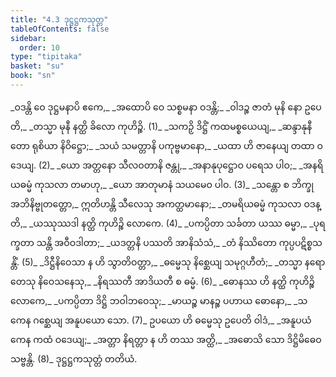 ```yaml
---
title: "4.3 ဒုဋ္ဌဋ္ဌကသုတ္တ"
tableOfContents: false
sidebar:
  order: 10
type: "tipitaka"
basket: "su"
book: "sn"
---
```



<DynamicBreadcrumb />

<Division number="787" book="sn">

<Paragraph number="950" type="verses" book="sn">
_ဝဒန္တိ ဝေ ဒုဋ္ဌမနာပိ ဧကေ,_  
_အထောပိ ဝေ သစ္စမနာ ဝဒန္တိ;_  
_ဝါဒဉ္စ ဇာတံ မုနိ နော ဥပေတိ,_  
_တသ္မာ မုနီ နတ္ထိ ခိလော ကုဟိဉ္စိ. (1)_  

</Paragraph>

</Division>
<Division number="788" book="sn">

<Paragraph number="951" type="verses" book="sn">
_သကဉှိ ဒိဋ္ဌိံ ကထမစ္စယေယျ,_  
_ဆန္ဒာနုနီတော ရုစိယာ နိဝိဋ္ဌော;_  
_သယံ သမတ္တာနိ ပကုဗ္ဗမာနော,_  
_ယထာ ဟိ ဇာနေယျ တထာ ဝဒေယျ. (2)_  

</Paragraph>

</Division>
<Division number="789" book="sn">

<Paragraph number="952" type="verses" book="sn">
_ယော အတ္တနော သီလဝတာနိ ဇန္တု,_  
_အနာနုပုဋ္ဌောဝ ပရေသ ပါဝ;_  
_အနရိယဓမ္မံ ကုသလာ တမာဟု,_  
_ယော အာတုမာနံ သယမေဝ ပါဝ. (3)_  

</Paragraph>

</Division>
<Division number="790" book="sn">

<Paragraph number="953" type="verses" book="sn">
_သန္တော စ ဘိက္ခု အဘိနိဗ္ဗုတတ္တော,_  
ဣတိဟန္တိ သီလေသု အကတ္ထမာနော;_  
_တမရိယဓမ္မံ ကုသလာ ဝဒန္တိ,_  
_ယဿုဿဒါ နတ္ထိ ကုဟိဉ္စိ လောကေ. (4)_  

</Paragraph>

</Division>
<Division number="791" book="sn">

<Paragraph number="954" type="verses" book="sn">
_ပကပ္ပိတာ သင်္ခတာ ယဿ ဓမ္မာ,_  
_ပုရက္ခတာ သန္တိ အဝီဝဒါတာ;_  
_ယဒတ္တနိ ပဿတိ အာနိသံသံ,_  
_တံ နိဿိတော ကုပ္ပပဋိစ္စသန္တိံ. (5)_  

</Paragraph>

</Division>
<Division number="792" book="sn">

<Paragraph number="955" type="verses" book="sn">
_ဒိဋ္ဌီနိဝေသာ န ဟိ သွာတိဝတ္တာ,_  
_ဓမ္မေသု နိစ္ဆေယျ သမုဂ္ဂဟီတံ;_  
_တသ္မာ နရော တေသု နိဝေသနေသု,_  
_နိရဿတီ အာဒိယတီ စ ဓမ္မံ. (6)_  

</Paragraph>

</Division>
<Division number="793" book="sn">

<Paragraph number="956" type="verses" book="sn">
_ဓောနဿ ဟိ နတ္ထိ ကုဟိဉ္စိ လောကေ,_  
_ပကပ္ပိတာ ဒိဋ္ဌိ ဘဝါဘဝေသု;_  
_မာယဉ္စ မာနဉ္စ ပဟာယ ဓောနော,_  
_သ ကေန ဂစ္ဆေယျ အနူပယော သော. (7)_  

</Paragraph>

</Division>
<Division number="794" book="sn">

<Paragraph number="957" type="verses" book="sn">
ဥပယော ဟိ ဓမ္မေသု ဥပေတိ ဝါဒံ,_  
_အနူပယံ ကေန ကထံ ဝဒေယျ;_  
_အတ္တာ နိရတ္တာ န ဟိ တဿ အတ္ထိ,_  
_အဓောသိ သော ဒိဋ္ဌိမိဓေဝ သဗ္ဗန္တိ. (8)_  


</Paragraph>
</Division>

<Paragraph number="958" type="center" book="sn">
ဒုဋ္ဌဋ္ဌကသုတ္တံ တတိယံ.
</Paragraph>